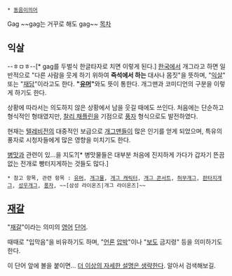 * [[동음이의어]]

Gag ~~gag는 거꾸로 해도 gag~~
[[목차]]

== 익살 ==
--ㅎㅁㅎ--[* gag를 두벌식 한글타자로 치면 이렇게 된다.]
[[한국]]에서 개그라고 하면 일반적으로 "다른 사람을 웃게 하기 위하여 '''즉석에서 하는''' 대사나 몸짓"을 뜻하며, "[[익살]]" 또는 "[[재담]]"이라고도 한다. '''"[[유머]]"'''와도 뜻이 통한다. 개그맨과 코미디언의 구분을 이렇게 하기도 한다.

상황에 따라서는 의도하지 않은 상황에서 남을 웃길 때에도 쓰인다. 처음에는 단순하고 형식적인 형태였지만, [[찰리 채플린]]을 기점으로 [[풍자]] 형식으로도 발전하였다.

현재는 [[텔레비전]]의 대중적인 보급으로 [[개그맨]]들이 많은 인기를 얻게 되었으며, 특유의 풍자로 시청자들에게 많은 영향을 미치기도 한다.

[[병맛]]과 관련이 있...을 지도?[* 병맛물들은 대부분 처음에 진지하게 가다가 갑자기 뜬끔없는 전개로 빵터지게하는 것들도 많다.]

 * 참고 항목, 관련 항목 : [[유머]], [[개그물]], [[개그 캐릭터]], [[개그 콘서트]], [[허무개그]], [[판타지개그]], [[성우개그]], [[풍자]], ~~[삼성 라이온즈|개그 라이온즈]~~

== [[재갈]] ==
"[[재갈]]"이라는 의미의 [[영어]] [[단어]].

때때로 "입막음"을 비유하기도 하며, "[[언론]] [[압박]]"이나 "[[보도]] 금지령" 등을 의미하기도 한다.

이 단어 앞에 볼을 붙이면... [[더 이상의 자세한 설명은 생략한다]]. 알아서 검색해보길.

